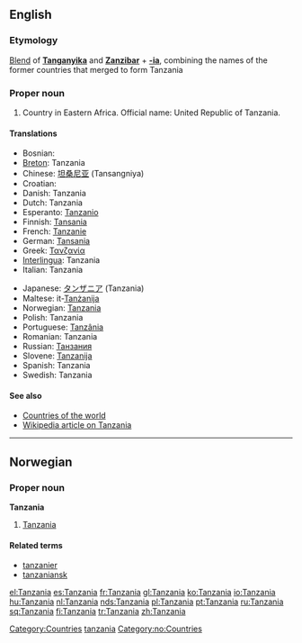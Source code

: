 ==English==

===Etymology===
[[Blend]] of '''[[w:Tanganyika|Tanganyika]]''' and '''[[w:Zanzibar|Zanzibar]]''' + '''[[-ia]]''', combining the names of the former countries that merged to form Tanzania

===Proper noun===
{{en-proper noun}}

# Country in Eastern Africa. Official name: United Republic of Tanzania.

====Translations====
{{top}}
*Bosnian: {{t|bs|Tanzanija|f}}
*[[Breton]]: Tanzania
*Chinese: [[坦桑尼亚]] (Tansangniya)
*Croatian: {{t|hr|Tanzanija|f}}
*Danish: Tanzania
*Dutch: Tanzania
*Esperanto: [[Tanzanio]]
*Finnish: [[Tansania]]
*French: [[Tanzanie]] {{f}}
*German: [[Tansania]]
*Greek: [[Τανζανία]] {{f}}
*[[Interlingua]]: Tanzania
*Italian: Tanzania {{f}}
{{mid}}
*Japanese: [[タンザニア]] (Tanzania)
*Maltese: it-[[Tanżanija]]
*Norwegian: [[#Norwegian|Tanzania]]
*Polish: Tanzania
*Portuguese: [[Tanzânia]]
*Romanian: Tanzania {{f}}
*Russian: [[Танзания]]
*Slovene: [[Tanzanija]] {{f}}
*Spanish: Tanzania
*Swedish: Tanzania
{{bottom}}

====See also====
*[[Countries of the world]]
*[[w:Tanzania|Wikipedia article on Tanzania]]

[[Category:Countries]]
[[Category:Portmanteaus|tanzania]]

----

==Norwegian==

===Proper noun===
'''Tanzania'''

# [[#English|Tanzania]]

====Related terms====
*[[tanzanier]]
*[[tanzaniansk]]

[[Category:no:Countries]]

[[el:Tanzania]]
[[es:Tanzania]]
[[fr:Tanzania]]
[[gl:Tanzania]]
[[ko:Tanzania]]
[[io:Tanzania]]
[[hu:Tanzania]]
[[nl:Tanzania]]
[[nds:Tanzania]]
[[pl:Tanzania]]
[[pt:Tanzania]]
[[ru:Tanzania]]
[[sq:Tanzania]]
[[fi:Tanzania]]
[[tr:Tanzania]]
[[zh:Tanzania]]